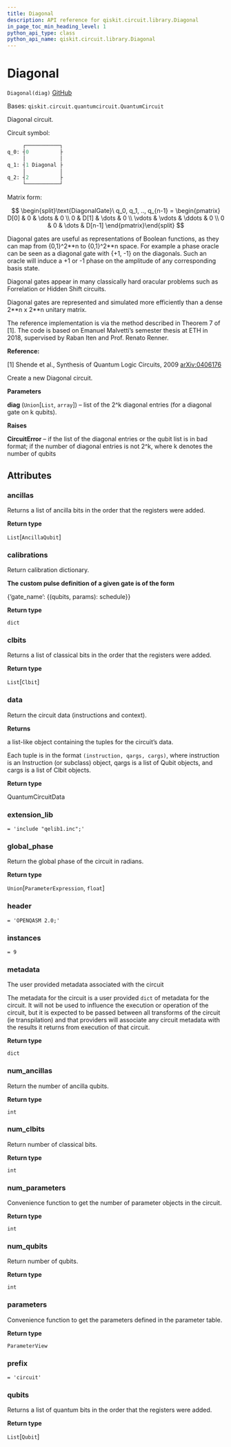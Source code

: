 ```yaml
---
title: Diagonal
description: API reference for qiskit.circuit.library.Diagonal
in_page_toc_min_heading_level: 1
python_api_type: class
python_api_name: qiskit.circuit.library.Diagonal
---
```


# Diagonal

<span id="qiskit.circuit.library.Diagonal" />

`Diagonal(diag)` [GitHub](https://github.com/qiskit/qiskit/tree/stable/0.20/qiskit/circuit/library/generalized_gates/diagonal.py "view source code")

Bases: `qiskit.circuit.quantumcircuit.QuantumCircuit`

Diagonal circuit.

Circuit symbol:

```python
     ┌───────────┐
q_0: ┤0          ├
     │           │
q_1: ┤1 Diagonal ├
     │           │
q_2: ┤2          ├
     └───────────┘
```

Matrix form:

$$
\begin{split}\text{DiagonalGate}\ q_0, q_1, .., q_{n-1} =
    \begin{pmatrix}
        D[0]    & 0         & \dots     & 0 \\
        0       & D[1]      & \dots     & 0 \\
        \vdots  & \vdots    & \ddots    & 0 \\
        0       & 0         & \dots     & D[n-1]
    \end{pmatrix}\end{split}
$$

Diagonal gates are useful as representations of Boolean functions, as they can map from \{0,1}^2\*\*n to \{0,1}^2\*\*n space. For example a phase oracle can be seen as a diagonal gate with \{+1, -1} on the diagonals. Such an oracle will induce a +1 or -1 phase on the amplitude of any corresponding basis state.

Diagonal gates appear in many classically hard oracular problems such as Forrelation or Hidden Shift circuits.

Diagonal gates are represented and simulated more efficiently than a dense 2\*\*n x 2\*\*n unitary matrix.

The reference implementation is via the method described in Theorem 7 of \[1]. The code is based on Emanuel Malvetti’s semester thesis at ETH in 2018, supervised by Raban Iten and Prof. Renato Renner.

**Reference:**

\[1] Shende et al., Synthesis of Quantum Logic Circuits, 2009 [arXiv:0406176](https://arxiv.org/pdf/quant-ph/0406176.pdf)

Create a new Diagonal circuit.

**Parameters**

**diag** (`Union`\[`List`, `array`]) – list of the 2^k diagonal entries (for a diagonal gate on k qubits).

**Raises**

**CircuitError** – if the list of the diagonal entries or the qubit list is in bad format; if the number of diagonal entries is not 2^k, where k denotes the number of qubits

## Attributes

<span id="qiskit.circuit.library.Diagonal.ancillas" />

### ancillas

Returns a list of ancilla bits in the order that the registers were added.

**Return type**

`List`\[`AncillaQubit`]

<span id="qiskit.circuit.library.Diagonal.calibrations" />

### calibrations

Return calibration dictionary.

**The custom pulse definition of a given gate is of the form**

\{‘gate\_name’: \{(qubits, params): schedule}}

**Return type**

`dict`

<span id="qiskit.circuit.library.Diagonal.clbits" />

### clbits

Returns a list of classical bits in the order that the registers were added.

**Return type**

`List`\[`Clbit`]

<span id="qiskit.circuit.library.Diagonal.data" />

### data

Return the circuit data (instructions and context).

**Returns**

a list-like object containing the tuples for the circuit’s data.

Each tuple is in the format `(instruction, qargs, cargs)`, where instruction is an Instruction (or subclass) object, qargs is a list of Qubit objects, and cargs is a list of Clbit objects.

**Return type**

QuantumCircuitData

<span id="qiskit.circuit.library.Diagonal.extension_lib" />

### extension\_lib

`= 'include "qelib1.inc";'`

<span id="qiskit.circuit.library.Diagonal.global_phase" />

### global\_phase

Return the global phase of the circuit in radians.

**Return type**

`Union`\[`ParameterExpression`, `float`]

<span id="qiskit.circuit.library.Diagonal.header" />

### header

`= 'OPENQASM 2.0;'`

<span id="qiskit.circuit.library.Diagonal.instances" />

### instances

`= 9`

<span id="qiskit.circuit.library.Diagonal.metadata" />

### metadata

The user provided metadata associated with the circuit

The metadata for the circuit is a user provided `dict` of metadata for the circuit. It will not be used to influence the execution or operation of the circuit, but it is expected to be passed between all transforms of the circuit (ie transpilation) and that providers will associate any circuit metadata with the results it returns from execution of that circuit.

**Return type**

`dict`

<span id="qiskit.circuit.library.Diagonal.num_ancillas" />

### num\_ancillas

Return the number of ancilla qubits.

**Return type**

`int`

<span id="qiskit.circuit.library.Diagonal.num_clbits" />

### num\_clbits

Return number of classical bits.

**Return type**

`int`

<span id="qiskit.circuit.library.Diagonal.num_parameters" />

### num\_parameters

Convenience function to get the number of parameter objects in the circuit.

**Return type**

`int`

<span id="qiskit.circuit.library.Diagonal.num_qubits" />

### num\_qubits

Return number of qubits.

**Return type**

`int`

<span id="qiskit.circuit.library.Diagonal.parameters" />

### parameters

Convenience function to get the parameters defined in the parameter table.

**Return type**

`ParameterView`

<span id="qiskit.circuit.library.Diagonal.prefix" />

### prefix

`= 'circuit'`

<span id="qiskit.circuit.library.Diagonal.qubits" />

### qubits

Returns a list of quantum bits in the order that the registers were added.

**Return type**

`List`\[`Qubit`]

